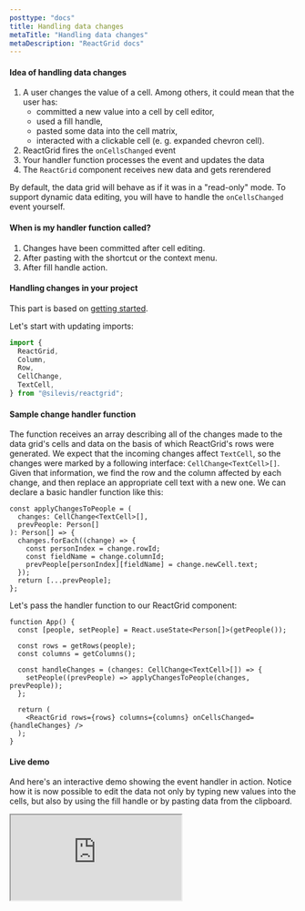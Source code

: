 ```yaml
---
posttype: "docs"
title: Handling data changes
metaTitle: "Handling data changes"
metaDescription: "ReactGrid docs"
---
```


#### Idea of handling data changes

1. A user changes the value of a cell. Among others, it could mean that the user has:
   - committed a new value into a cell by cell editor,
   - used a fill handle,
   - pasted some data into the cell matrix,
   - interacted with a clickable cell (e. g. expanded chevron cell).
2. ReactGrid fires the `onCellsChanged` event
3. Your handler function processes the event and updates the data
4. The `ReactGrid` component receives new data and gets rerendered

By default, the data grid will behave as if it was in a "read-only" mode.
To support dynamic data editing, you will have to handle the `onCellsChanged` event yourself.

#### When is my handler function called?

1. Changes have been committed after cell editing.
2. After pasting with the shortcut or the context menu.
3. After fill handle action.

#### Handling changes in your project

This part is based on [getting started](/docs/4.0/1-getting-started/).

Let's start with updating imports:

```ts
import {
  ReactGrid,
  Column,
  Row,
  CellChange,
  TextCell,
} from "@silevis/reactgrid";
```

#### Sample change handler function

The function receives an array describing all of the changes made to the data grid's cells and data on the basis of which
ReactGrid's rows were generated.
We expect that the incoming changes affect `TextCell`, so the changes were marked by a following interface: `CellChange<TextCell>[]`.
Given that information, we find the row and the column affected by each change,
and then replace an appropriate cell text with a new one.
We can declare a basic handler function like this:

```tsx
const applyChangesToPeople = (
  changes: CellChange<TextCell>[],
  prevPeople: Person[]
): Person[] => {
  changes.forEach((change) => {
    const personIndex = change.rowId;
    const fieldName = change.columnId;
    prevPeople[personIndex][fieldName] = change.newCell.text;
  });
  return [...prevPeople];
};
```

Let's pass the handler function to our ReactGrid component:

```tsx
function App() {
  const [people, setPeople] = React.useState<Person[]>(getPeople());

  const rows = getRows(people);
  const columns = getColumns();

  const handleChanges = (changes: CellChange<TextCell>[]) => {
    setPeople((prevPeople) => applyChangesToPeople(changes, prevPeople));
  };

  return (
    <ReactGrid rows={rows} columns={columns} onCellsChanged={handleChanges} />
  );
}
```

#### Live demo

And here's an interactive demo showing the event handler in action.
Notice how it is now possible to edit the data not only by typing new values into the cells,
but also by using the fill handle or by pasting data from the clipboard.

<iframe
  src="https://codesandbox.io/embed/reactgrid-handling-changes-crzfx?fontsize=14&hidenavigation=1&theme=dark"
  title="reactgrid-handling-changes"
  allow="accelerometer; ambient-light-sensor; camera; encrypted-media; geolocation; gyroscope; hid; microphone; midi; payment; usb; vr; xr-spatial-tracking"
  sandbox="allow-forms allow-modals allow-popups allow-presentation allow-same-origin allow-scripts"
></iframe>
